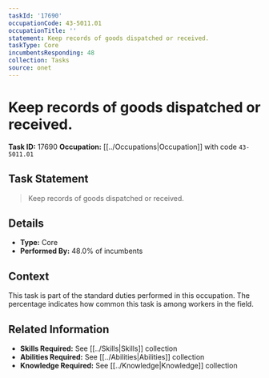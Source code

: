 ```yaml
---
taskId: '17690'
occupationCode: 43-5011.01
occupationTitle: ''
statement: Keep records of goods dispatched or received.
taskType: Core
incumbentsResponding: 48
collection: Tasks
source: onet
---
```

# Keep records of goods dispatched or received.

**Task ID:** 17690
**Occupation:** [[../Occupations|Occupation]] with code `43-5011.01`

## Task Statement

> Keep records of goods dispatched or received.

## Details

- **Type:** Core
- **Performed By:** 48.0% of incumbents

## Context

This task is part of the standard duties performed in this occupation. The percentage indicates how common this task is among workers in the field.

## Related Information

- **Skills Required:** See [[../Skills|Skills]] collection
- **Abilities Required:** See [[../Abilities|Abilities]] collection
- **Knowledge Required:** See [[../Knowledge|Knowledge]] collection
